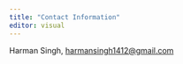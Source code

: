 ```yaml
---
title: "Contact Information"
editor: visual
---
```


Harman Singh, [harmansingh1412\@gmail.com](mailto:%20harmansingh1412@gmail.com)\
